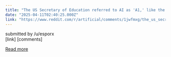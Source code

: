 ```yaml
---
title: "The US Secretary of Education referred to AI as 'A1,' like the steak sauce"
date: "2025-04-11T02:40:25.000Z"
link: "https://www.reddit.com/r/artificial/comments/1jwfmxg/the_us_secretary_of_education_referred_to_ai_as/"
---
```


submitted by    /u/esporx  
 [link]   [comments]

[Read more](https://www.reddit.com/r/artificial/comments/1jwfmxg/the_us_secretary_of_education_referred_to_ai_as/)
